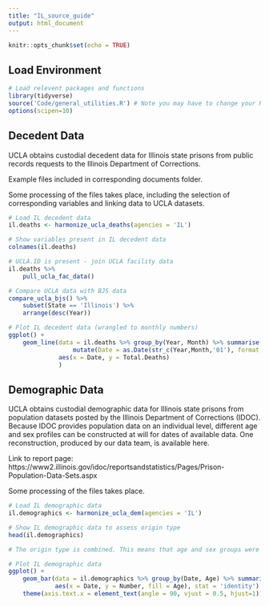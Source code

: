 ```yaml
---
title: "IL_source_guide"
output: html_document
---
```


```r
knitr::opts_chunk$set(echo = TRUE)
```

## Load Environment

```r
# Load relevent packages and functions
library(tidyverse)
source('Code/general_utilities.R') # Note you may have to change your Rmarkdown option for evaluate chunks to project instead of document
options(scipen=10)
```

## Decedent Data

UCLA obtains custodial decedent data for Illinois state prisons from public records requests to the Illinois Department of Corrections.

Example files included in corresponding documents folder.

Some processing of the files takes place, including the selection of corresponding variables and linking data 
to UCLA datasets. 

```r
# Load IL decedent data
il.deaths <- harmonize_ucla_deaths(agencies = 'IL')

# Show variables present in IL decedent data
colnames(il.deaths)

# UCLA.ID is present - join UCLA facility data
il.deaths %>%
    pull_ucla_fac_data()

# Compare UCLA data with BJS data
compare_ucla_bjs() %>%
    subset(State == 'Illinois') %>%
    arrange(desc(Year))

# Plot IL decedent data (wrangled to monthly numbers)
ggplot() +
    geom_line(data = il.deaths %>% group_by(Year, Month) %>% summarise(Total.Deaths = n()) %>% 
                  mutate(Date = as.Date(str_c(Year,Month,'01'), format = '%Y%B%d')),
              aes(x = Date, y = Total.Deaths)
              )

```


## Demographic Data

UCLA obtains custodial demographic data for Illinois state prisons from population datasets posted by the Illinois Department of Corrections (IDOC). Because IDOC provides population data on an individual level, different age and sex profiles can be constructed at will for dates of available data. One reconstruction, produced by our data team, is available here.

Link to report page: https://www2.illinois.gov/idoc/reportsandstatistics/Pages/Prison-Population-Data-Sets.aspx

Some processing of the files takes place. 

```r
# Load IL demographic data
il.demographics <- harmonize_ucla_dem(agencies = 'IL')

# Show IL demographic data to assess origin type
head(il.demographics)

# The origin type is combined. This means that age and sex groups were aggregated and reported together.  

# Plot IL demographic data 
ggplot() +
    geom_bar(data = il.demographics %>% group_by(Date, Age) %>% summarise(Number = sum(Number, na.rm = TRUE)),
             aes(x = Date, y = Number, fill = Age), stat = 'identity') +
    theme(axis.text.x = element_text(angle = 90, vjust = 0.5, hjust=1)) # To see dates on x axis



```

